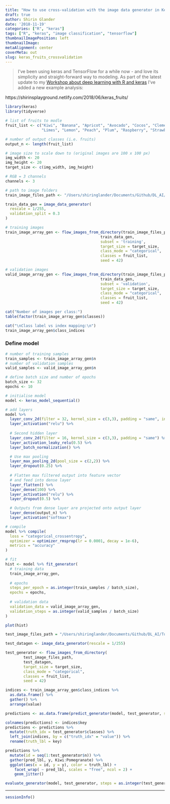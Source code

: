 ```yaml
---
title: "How to use cross-validation with the image data generator in Keras and TensorFlow"
draft: true
author: Shirin Glander
date: '2018-11-19'
categories: ["R", "keras"]
tags: ["R", "keras", "image classification", "tensorflow"]
thumbnailImagePosition: left
thumbnailImage: 
metaAlignment: center
coverMeta: out
slug: keras_fruits_crossvalidation
---
```


> I've been using keras and TensorFlow for a while now - and love its simplicity and straight-forward way to modeling. As part of the latest update to my [Workshop about deep learning with R and keras](https://shirinsplayground.netlify.com/2018/05/deep_learning_keras_tensorflow_18_07/) I've added a new example analysis:

https://shirinsplayground.netlify.com/2018/06/keras_fruits/

```r
library(keras)
library(tidyverse)
```

```r
# list of fruits to modle
fruit_list <- c("Kiwi", "Banana", "Apricot", "Avocado", "Cocos", "Clementine", "Mandarine", "Orange",
                "Limes", "Lemon", "Peach", "Plum", "Raspberry", "Strawberry", "Pineapple", "Pomegranate")

# number of output classes (i.e. fruits)
output_n <- length(fruit_list)

# image size to scale down to (original images are 100 x 100 px)
img_width <- 20
img_height <- 20
target_size <- c(img_width, img_height)

# RGB = 3 channels
channels <- 3

# path to image folders
train_image_files_path <- "/Users/shiringlander/Documents/Github/DL_AI/Tutti_Frutti/fruits-360/Training/"
```

```r
train_data_gen = image_data_generator(
  rescale = 1/255,
  validation_split = 0.3
)
```

```r
# training images
train_image_array_gen <- flow_images_from_directory(train_image_files_path, 
                                          train_data_gen,
                                          subset = 'training',
                                          target_size = target_size,
                                          class_mode = "categorical",
                                          classes = fruit_list,
                                          seed = 42)

# validation images
valid_image_array_gen <- flow_images_from_directory(train_image_files_path, 
                                          train_data_gen,
                                          subset = 'validation',
                                          target_size = target_size,
                                          class_mode = "categorical",
                                          classes = fruit_list,
                                          seed = 42)
```

```r
cat("Number of images per class:")
table(factor(train_image_array_gen$classes))

cat("\nClass label vs index mapping:\n")
train_image_array_gen$class_indices
```

### Define model

```r
# number of training samples
train_samples <- train_image_array_gen$n
# number of validation samples
valid_samples <- valid_image_array_gen$n

# define batch size and number of epochs
batch_size <- 32
epochs <- 10
```

```r
# initialise model
model <- keras_model_sequential()

# add layers
model %>%
  layer_conv_2d(filter = 32, kernel_size = c(3,3), padding = "same", input_shape = c(img_width, img_height, channels)) %>%
  layer_activation("relu") %>%
  
  # Second hidden layer
  layer_conv_2d(filter = 16, kernel_size = c(3,3), padding = "same") %>%
  layer_activation_leaky_relu(0.5) %>%
  layer_batch_normalization() %>%

  # Use max pooling
  layer_max_pooling_2d(pool_size = c(2,2)) %>%
  layer_dropout(0.25) %>%
  
  # Flatten max filtered output into feature vector 
  # and feed into dense layer
  layer_flatten() %>%
  layer_dense(100) %>%
  layer_activation("relu") %>%
  layer_dropout(0.5) %>%

  # Outputs from dense layer are projected onto output layer
  layer_dense(output_n) %>% 
  layer_activation("softmax")

# compile
model %>% compile(
  loss = "categorical_crossentropy",
  optimizer = optimizer_rmsprop(lr = 0.0001, decay = 1e-6),
  metrics = "accuracy"
)
```

```r
# fit
hist <- model %>% fit_generator(
  # training data
  train_image_array_gen,
  
  # epochs
  steps_per_epoch = as.integer(train_samples / batch_size), 
  epochs = epochs, 
  
  # validation data
  validation_data = valid_image_array_gen,
  validation_steps = as.integer(valid_samples / batch_size)
)
```

```r
plot(hist)
```

```r
test_image_files_path = "/Users/shiringlander/Documents/Github/DL_AI/Tutti_Frutti/fruits-360/Validation/"

test_datagen <- image_data_generator(rescale = 1/255)

test_generator <- flow_images_from_directory(
        test_image_files_path,
        test_datagen,
        target_size = target_size,
        class_mode = "categorical",
        classes = fruit_list,
        seed = 42)
```

```r
indices <- train_image_array_gen$class_indices %>%
  as.data.frame() %>%
  gather() %>%
  arrange(value)
```

```r
predictions <- as.data.frame(predict_generator(model, test_generator, steps = as.integer(test_generator$n / batch_size)))
```

```r
colnames(predictions) <- indices$key
predictions <- predictions %>%
  mutate(truth_idx = test_generator$classes) %>%
  left_join(indices, by = c("truth_idx" = "value")) %>%
  rename(truth_lbl = key)
```

```r
predictions %>%
  mutate(id = seq(1:test_generator$n)) %>%
  gather(pred_lbl, y, Kiwi:Pomegranate) %>%
  ggplot(aes(x = id, y = y), color = truth_lbl) +
    facet_wrap( ~ pred_lbl, scales = "free", ncol = 2) +
    geom_jitter()
```

```r
evaluate_generator(model, test_generator, steps = as.integer(test_generator$n / batch_size))
```

---

```r
sessionInfo()
```


